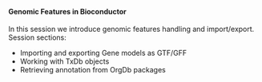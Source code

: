 <br>

#### **Genomic Features in Bioconductor**

In this session we introduce genomic features handling and import/export.
Session sections:

* Importing and exporting Gene models as GTF/GFF
* Working with TxDb objects
* Retrieving annotation from OrgDb packages
